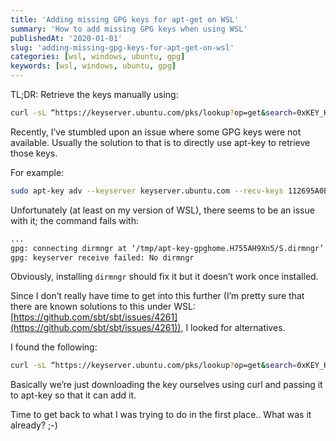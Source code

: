 ```yaml
---
title: 'Adding missing GPG keys for apt-get on WSL'
summary: 'How to add missing GPG keys when using WSL'
publishedAt: '2020-01-01'
slug: 'adding-missing-gpg-keys-for-apt-get-on-wsl'
categories: [wsl, windows, ubuntu, gpg]
keywords: [wsl, windows, ubuntu, gpg]
---
```


TL;DR: Retrieve the keys manually using:

```bash
curl -sL “https://keyserver.ubuntu.com/pks/lookup?op=get&search=0xKEY_HASH_GOES_HERE" | sudo apt-key add
```

Recently, I’ve stumbled upon an issue where some GPG keys were not available. Usually the solution to that is to directly use apt-key to retrieve those keys.

For example:

```bash
sudo apt-key adv --keyserver keyserver.ubuntu.com --recv-keys 112695A0E562B32A
```

Unfortunately (at least on my version of WSL), there seems to be an issue with it; the command fails with:

```bash
...
gpg: connecting dirmngr at ‘/tmp/apt-key-gpghome.H755AH9Xn5/S.dirmngr’ failed: IPC connect call failed
gpg: keyserver receive failed: No dirmngr
```

Obviously, installing `dirmngr` should fix it but it doesn’t work once installed.

Since I don’t really have time to get into this further (I’m pretty sure that there are known solutions to this under WSL: [https://github.com/sbt/sbt/issues/4261](https://github.com/sbt/sbt/issues/4261)), I looked for alternatives.

I found the following:

```bash
curl -sL “https://keyserver.ubuntu.com/pks/lookup?op=get&search=0xKEY_HASH_GOES_HERE" | sudo apt-key add
```

Basically we’re just downloading the key ourselves using curl and passing it to apt-key so that it can add it.

Time to get back to what I was trying to do in the first place.. What was it already? ;-)

<BlogPostSignature />
